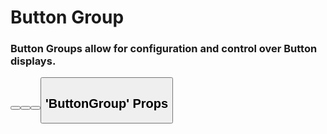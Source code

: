 
<Meta
  title="Atoms|Button / Button Group"
  component={ButtonGroup}
/>

# Button Group

### Button Groups allow for configuration and control over Button displays.

<Preview withToolbar>
  <Story name="Standard">
    <ButtonGroup>
      <Button label="Button" />
      <Button label="Button" />
      <Button label="Button" />
      <Button label="Button" />
    </ButtonGroup>
  </Story>
</Preview>

<!-- # Usage

Buttons

<!-- # Principles -->

<!-- # Examples -->

## 'ButtonGroup' Props

<Props of={ButtonGroup} />
